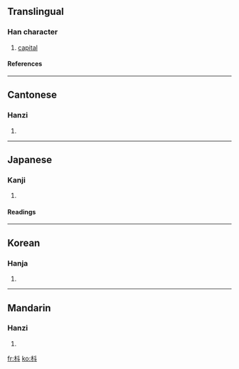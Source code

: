 ==Translingual==
===Han character===
{{Han char|rn=75|rad=木|as=04|sn=8|four=4490<sub>0</sub>|canj=木卜十 (DYJ)}}
# [[capital]]
====References====
{{Han ref|kx=0515.130|dkj=14543|dj=0903.120|hdz=21174.060|uh=6793|ud=26515|bh=AA55|bd=43605}}

----
==Cantonese==
===Hanzi===
{{yue-hanzi|jyut=|y=dau2}}
# {{defn|Cantonese}}

----
==Japanese==
===Kanji===
{{ja-kanji|grade=|rs=木04}}
# {{defn|Japanese}} 
====Readings====
{{ja-readings|on=[[しゅ]] (shu), [[とう]] (tō), [[つ]] (tsu)|kun=[[ひしやく]] (hishiyaku)}}

----
==Korean==
===Hanja===
{{ko-hanja|hangeul=두|eumhun=|rv=du|mr=tu|y=twu}}
# {{defn|Korean}}

----
==Mandarin==
===Hanzi===
{{cmn-hanzi|pin=[[dǒu]] (dou3), [[zhǔ]] (zhu3)|wg=tou<sup>3</sup>, chu<sup>3</sup>}}
# {{defn|Mandarin}}

[[fr:枓]]
[[ko:枓]]